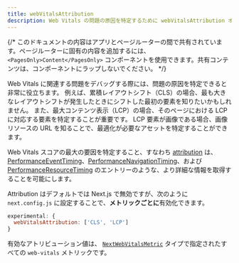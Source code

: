 ```yaml
---
title: webVitalsAttribution
description: Web Vitals の問題の原因を特定するために webVitalsAttribution オプションの使用方法を学びます。
---
```


{/* このドキュメントの内容はアプリとページルーターの間で共有されています。ページルーターに固有の内容を追加するには、`<PagesOnly>Content</PagesOnly>` コンポーネントを使用できます。共有コンテンツは、コンポーネントにラップしないでください。 */}

Web Vitals に関連する問題をデバッグする際には、問題の原因を特定できると非常に役立ちます。
例えば、累積レイアウトシフト（CLS）の場合、最も大きなレイアウトシフトが発生したときにシフトした最初の要素を知りたいかもしれません。
また、最大コンテンツ表示（LCP）の場合、そのページにおける LCP に対応する要素を特定することが重要です。
LCP 要素が画像である場合、画像リソースの URL を知ることで、最適化が必要なアセットを特定することができます。

Web Vitals スコアの最大の要因を特定すること、すなわち [attribution](https://github.com/GoogleChrome/web-vitals/blob/4ca38ae64b8d1e899028c692f94d4c56acfc996c/README.md#attribution) は、
[PerformanceEventTiming](https://developer.mozilla.org/docs/Web/API/PerformanceEventTiming)、[PerformanceNavigationTiming](https://developer.mozilla.org/docs/Web/API/PerformanceNavigationTiming)、および [PerformanceResourceTiming](https://developer.mozilla.org/docs/Web/API/PerformanceResourceTiming) のエントリーのような、より詳細な情報を取得することを可能にします。

Attribution はデフォルトでは Next.js で無効ですが、次のように `next.config.js` に設定することで、**メトリックごとに**有効化できます。

```js filename="next.config.js"
experimental: {
  webVitalsAttribution: ['CLS', 'LCP']
}
```

有効なアトリビューション値は、 [`NextWebVitalsMetric`](https://github.com/vercel/next.js/blob/442378d21dd56d6e769863eb8c2cb521a463a2e0/packages/next/shared/lib/utils.ts#L43) タイプで指定されたすべての `web-vitals` メトリックです。